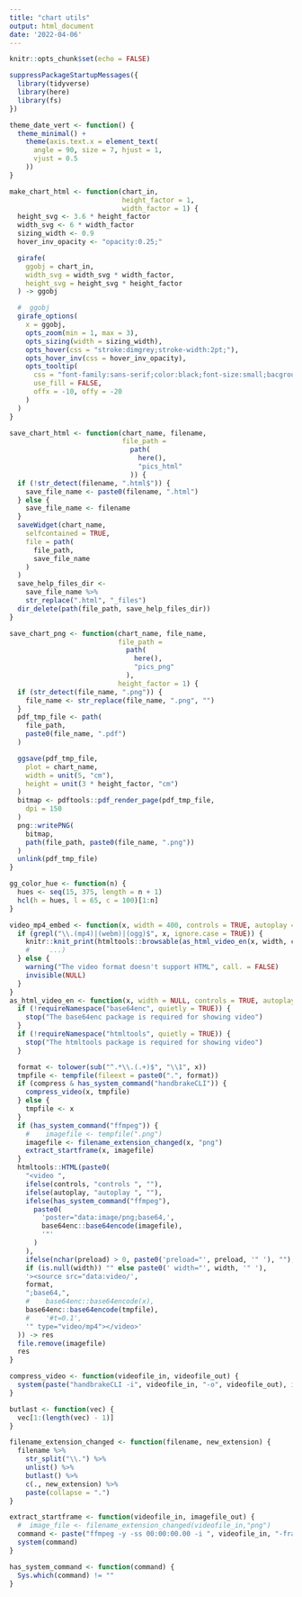 ```yaml
---
title: "chart utils"
output: html_document
date: '2022-04-06'
---
```



```r
knitr::opts_chunk$set(echo = FALSE)
```

```r
suppressPackageStartupMessages({
  library(tidyverse)
  library(here)
  library(fs)
})
```


```r
theme_date_vert <- function() {
  theme_minimal() +
    theme(axis.text.x = element_text(
      angle = 90, size = 7, hjust = 1,
      vjust = 0.5
    ))
}
```


```r
make_chart_html <- function(chart_in, 
                            height_factor = 1,
                            width_factor = 1) {
  height_svg <- 3.6 * height_factor
  width_svg <- 6 * width_factor
  sizing_width <- 0.9
  hover_inv_opacity <- "opacity:0.25;"

  girafe(
    ggobj = chart_in,
    width_svg = width_svg * width_factor,
    height_svg = height_svg * height_factor
  ) -> ggobj

  #  ggobj
  girafe_options(
    x = ggobj,
    opts_zoom(min = 1, max = 3),
    opts_sizing(width = sizing_width),
    opts_hover(css = "stroke:dimgrey;stroke-width:2pt;"),
    opts_hover_inv(css = hover_inv_opacity),
    opts_tooltip(
      css = "font-family:sans-serif;color:black;font-size:small;bacground-color:white;",
      use_fill = FALSE,
      offx = -10, offy = -20
    )
  )
}
```


```r
save_chart_html <- function(chart_name, filename,
                            file_path =
                              path(
                                here(),
                                "pics_html"
                              )) {
  if (!str_detect(filename, ".html$")) {
    save_file_name <- paste0(filename, ".html")
  } else {
    save_file_name <- filename
  }
  saveWidget(chart_name,
    selfcontained = TRUE,
    file = path(
      file_path,
      save_file_name
    )
  )
  save_help_files_dir <-
    save_file_name %>%
    str_replace(".html", "_files")
  dir_delete(path(file_path, save_help_files_dir))
}
```



```r
save_chart_png <- function(chart_name, file_name,
                           file_path =
                             path(
                               here(),
                               "pics_png"
                             ),
                           height_factor = 1) {
  if (str_detect(file_name, ".png")) {
    file_name <- str_replace(file_name, ".png", "")
  }
  pdf_tmp_file <- path(
    file_path,
    paste0(file_name, ".pdf")
  )

  ggsave(pdf_tmp_file,
    plot = chart_name,
    width = unit(5, "cm"),
    height = unit(3 * height_factor, "cm")
  )
  bitmap <- pdftools::pdf_render_page(pdf_tmp_file,
    dpi = 150
  )
  png::writePNG(
    bitmap,
    path(file_path, paste0(file_name, ".png"))
  )
  unlink(pdf_tmp_file)
}
```

```r
gg_color_hue <- function(n) {
  hues <- seq(15, 375, length = n + 1)
  hcl(h = hues, l = 65, c = 100)[1:n]
}
```

```r
video_mp4_embed <- function(x, width = 400, controls = TRUE, autoplay = FALSE, preload = "metadata", compress = TRUE, ...) {
  if (grepl("\\.(mp4)|(webm)|(ogg)$", x, ignore.case = TRUE)) {
    knitr::knit_print(htmltools::browsable(as_html_video_en(x, width, controls, autoplay, preload, compress)))
    #     ...)
  } else {
    warning("The video format doesn't support HTML", call. = FALSE)
    invisible(NULL)
  }
}
as_html_video_en <- function(x, width = NULL, controls = TRUE, autoplay = FALSE, preload = TRUE, compress = TRUE) {
  if (!requireNamespace("base64enc", quietly = TRUE)) {
    stop("The base64enc package is required for showing video")
  }
  if (!requireNamespace("htmltools", quietly = TRUE)) {
    stop("The htmltools package is required for showing video")
  }

  format <- tolower(sub("^.*\\.(.+)$", "\\1", x))
  tmpfile <- tempfile(fileext = paste0(".", format))
  if (compress & has_system_command("handbrakeCLI")) {
    compress_video(x, tmpfile)
  } else {
    tmpfile <- x
  }
  if (has_system_command("ffmpeg")) {
    #    imagefile <- tempfile(".png")
    imagefile <- filename_extension_changed(x, "png")
    extract_startframe(x, imagefile)
  }
  htmltools::HTML(paste0(
    "<video ",
    ifelse(controls, "controls ", ""),
    ifelse(autoplay, "autoplay ", ""),
    ifelse(has_system_command("ffmpeg"),
      paste0(
        'poster="data:image/png;base64,',
        base64enc::base64encode(imagefile),
        '"'
      )
    ),
    ifelse(nchar(preload) > 0, paste0('preload="', preload, '" '), ""),
    if (is.null(width)) "" else paste0(' width="', width, '" '),
    '><source src="data:video/',
    format,
    ";base64,",
    #    base64enc::base64encode(x),
    base64enc::base64encode(tmpfile),
    #    '#t=0.1',
    '" type="video/mp4"></video>'
  )) -> res
  file.remove(imagefile)
  res
}

compress_video <- function(videofile_in, videofile_out) {
  system(paste("handbrakeCLI -i", videofile_in, "-o", videofile_out), ignore.stderr = TRUE, ignore.stdout = TRUE)
}

butlast <- function(vec) {
  vec[1:(length(vec) - 1)]
}

filename_extension_changed <- function(filename, new_extension) {
  filename %>%
    str_split("\\.") %>%
    unlist() %>%
    butlast() %>%
    c(., new_extension) %>%
    paste(collapse = ".")
}

extract_startframe <- function(videofile_in, imagefile_out) {
  #  image_file <- filename_extension_changed(videofile_in,"png")
  command <- paste("ffmpeg -y -ss 00:00:00.00 -i ", videofile_in, "-frames:v 1", imagefile_out)
  system(command)
}

has_system_command <- function(command) {
  Sys.which(command) != ""
}
```
